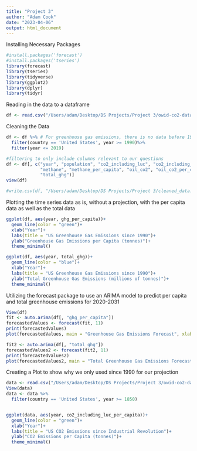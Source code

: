 ```yaml
---
title: "Project 3"
author: "Adam Cook"
date: "2023-04-06"
output: html_document
---
```

Installing Necessary Packages 
```r
#install.packages('forecast')
#install.packages('tseries')
library(forecast)
library(tseries)
library(tidyverse)
library(ggplot2)
library(dplyr)
library(tidyr)
```
Reading in the data to a dataframe
```r
df <- read.csv("/Users/adam/Desktop/DS Projects/Project 3/owid-co2-data (1).csv")
```

Cleaning the Data
```r
df <- df %>% # For greenhouse gas emissions, there is no data before 1990 and after 2019
  filter(country == 'United States', year >= 1990)%>%
  filter(year <= 2019)

#filtering to only include columns relevant to our questions
df <- df[, c("year", "population", "co2_including_luc", "co2_including_luc_per_capita",
             "methane", "methane_per_capita", "oil_co2", "oil_co2_per_capita", "ghg_per_capita",
             "total_ghg")]
view(df)

#write.csv(df, "/Users/adam/Desktop/DS Projects/Project 3/cleaned_data.csv")

```


Plotting the time series data as is, without a projection, with the per capita data as well as the total data 
```r
ggplot(df, aes(year, ghg_per_capita))+
  geom_line(color = "green")+
  xlab("Year")+
  labs(title = "US Greenhouse Gas Emissions since 1990")+
  ylab("Greenhouse Gas Emissions per Capita (tonnes)")+
  theme_minimal()
```

```r
ggplot(df, aes(year, total_ghg))+
  geom_line(color = "blue")+
  xlab("Year")+
  labs(title = "US Greenhouse Gas Emissions since 1990")+
  ylab("Total Greenhouse Gas Emissions (millions of tonnes)")+
  theme_minimal()
```

Utilizing the forecast package to use an ARIMA model to predict per capita and total greenhouse emissions for 2020-2031
```r
View(df)
fit <- auto.arima(df[, "ghg_per_capita"])
forecastedValues <- forecast(fit, 11)
print(forecastedValues)
plot(forecastedValues, main = "Greenhouse Gas Emissions Forecast", xlab = 'Years Since 1990', ylab = "Greenhouse Gas Emissions per Capita (tonnes)")


```

```r

fit2 <- auto.arima(df[, "total_ghg"])
forecastedValues2 <- forecast(fit2, 11)
print(forecastedValues2)
plot(forecastedValues2, main = "Total Greenhouse Gas Emissions Forecast", xlab = 'Years Since 1850', ylab = "Greenhouse Gas Emissions per Capita (Millions of tonnes)")


```
Creating a Plot to show why we only used since 1990 for our projection
```r
data <- read.csv("/Users/adam/Desktop/DS Projects/Project 3/owid-co2-data (1).csv")
View(data)
data <- data %>% 
  filter(country == 'United States', year >= 1850)


ggplot(data, aes(year, co2_including_luc_per_capita))+
  geom_line(color = "green")+
  xlab("Year")+
  labs(title = "US CO2 Emissions since Industrial Revolution")+
  ylab("CO2 Emissions per Capita (tonnes)")+
  theme_minimal()
```


